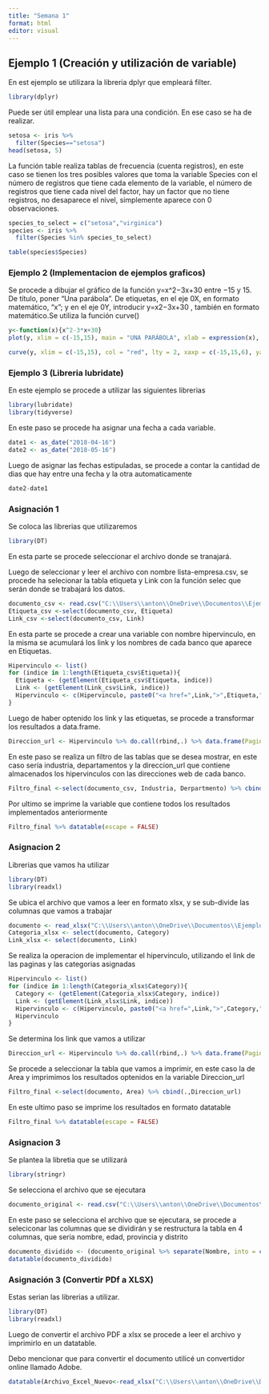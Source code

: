 ```yaml
---
title: "Semana 1"
format: html     
editor: visual   
---
```


## Ejemplo 1 (Creación y utilización de variable)

En est ejemplo se utilizara la libreria dplyr que empleará filter.

```r
library(dplyr)
```

Puede ser útil emplear una lista para una condición. En ese caso se ha de realizar.

```r
setosa <- iris %>%
  filter(Species=="setosa")
head(setosa, 5)
```

La función table realiza tablas de frecuencia (cuenta registros), en este caso se tienen los tres posibles valores que toma la variable Species con el número de registros que tiene cada elemento de la variable, el número de registros que tiene cada nivel del factor, hay un factor que no tiene registros, no desaparece el nivel, simplemente aparece con 0 observaciones.

```r
species_to_select = c("setosa","virginica")
species <- iris %>%
  filter(Species %in% species_to_select)

table(species$Species)
```

### Ejemplo 2 (Implementacion de ejemplos graficos)

Se procede a dibujar el gráfico de la función y=x\^2−3x+30 entre −15 y 15. De título, poner "Una parábola". De etiquetas, en el eje 0X, en formato matemático, "x"; y en el eje 0Y, introducir y=x2−3x+30 , también en formato matemático.Se utiliza la función curve()

```r
y<-function(x){x^2-3*x+30}
plot(y, xlim = c(-15,15), main = "UNA PARÁBOLA", xlab = expression(x), ylab = expression(x^2-3*x+30), col = "blue")
```

```r
curve(y, xlim = c(-15,15), col = "red", lty = 2, xaxp = c(-15,15,6), yaxp = c(0,300,30), main = "UNA PARÁBOLA")
```

### Ejemplo 3 (Libreria lubridate)

En este ejemplo se procede a utilizar las siguientes librerias

```r
library(lubridate)
library(tidyverse)
```

En este paso se procede ha asignar una fecha a cada variable.

```r
date1 <- as_date("2018-04-16")
date2 <- as_date("2018-05-16")
```

Luego de asignar las fechas estipuladas, se procede a contar la cantidad de dias que hay entre una fecha y la otra automaticamente

```r
date2-date1
```

### Asignación 1

Se coloca las librerias que utilizaremos

```r
library(DT)
```

En esta parte se procede seleccionar el archivo donde se tranajará.

Luego de seleccionar y leer el archivo con nombre lista-empresa.csv, se procede ha selecionar la tabla etiqueta y Link con la función selec que serán donde se trabajará los datos.

```r
documento_csv <- read.csv("C:\\Users\\anton\\OneDrive\\Documentos\\Ejemplos_R\\lista-empresas.csv")
Etiqueta_csv <-select(documento_csv, Etiqueta)
Link_csv <-select(documento_csv, Link)
```

En esta parte se procede a crear una variable con nombre hipervinculo, en la misma se acumulará los link y los nombres de cada banco que aparece en Etiquetas.

```r
Hipervinculo <- list()
for (indice in 1:length(Etiqueta_csv$Etiqueta)){
  Etiqueta <- (getElement(Etiqueta_csv$Etiqueta, indice))
  Link <- (getElement(Link_csv$Link, indice))
  Hipervinculo <- c(Hipervinculo, paste0("<a href=",Link,">",Etiqueta,"</a>"))
}
```

Luego de haber optenido los link y las etiquetas, se procede a transformar los resultados a data.frame.

```r
Direccion_url <- Hipervinculo %>% do.call(rbind,.) %>% data.frame(Paginas = .)
```

En este paso se realiza un filtro de las tablas que se desea mostrar, en este caso sería industria, departamentos y la direccion_url que contiene almacenados los hipervinculos con las direcciones web de cada banco.

```r
Filtro_final <-select(documento_csv, Industria, Derpartmento) %>% cbind(.,Direccion_url)
```

Por ultimo se imprime la variable que contiene todos los resultados implementados anteriormente

```r
Filtro_final %>% datatable(escape = FALSE)
```

### Asignacion 2

Librerias que vamos ha utilizar

```r
library(DT)
library(readxl)
```

Se ubica el archivo que vamos a leer en formato xlsx, y se sub-divide las columnas que vamos a trabajar

```r
documento <- read_xlsx("C:\\Users\\anton\\OneDrive\\Documentos\\Ejemplos_R\\Datos_ejemplo_2.xlsx")
Categoria_xlsx <- select(documento, Category)
Link_xlsx <- select(documento, Link)
```

Se realiza la operacion de implementar el hipervinculo, utilizando el link de las paginas y las categorias asignadas

```r
Hipervinculo <- list()
for (indice in 1:length(Categoria_xlsx$Category)){
  Category <- (getElement(Categoria_xlsx$Category, indice))
  Link <- (getElement(Link_xlsx$Link, indice))
  Hipervinculo <- c(Hipervinculo, paste0("<a href=",Link,">",Category,"</a>"))
  Hipervinculo
}
```

Se determina los link que vamos a utilizar

```r
Direccion_url <- Hipervinculo %>% do.call(rbind,.) %>% data.frame(Paginas = .)
```

Se procede a seleccionar la tabla que vamos a imprimir, en este caso la de Area y imprimimos los resultados optenidos en la variable Direccion_url

```r
Filtro_final <-select(documento, Area) %>% cbind(.,Direccion_url)
```

En este ultimo paso se imprime los resultados en formato datatable

```r
Filtro_final %>% datatable(escape = FALSE)
```

### Asignacion 3

Se plantea la libretia que se utilizará

```r
library(stringr)
```

Se selecciona el archivo que se ejecutara

```r
documento_original <- read.csv("C:\\Users\\anton\\OneDrive\\Documentos\\Ejemplos_R\\DatosPeronales.csv")
```

En este paso se selecciona el archivo que se ejecutara, se procede a seleciconar las columnas que se dividirán y se restructura la tabla en 4 columnas, que seria nombre, edad, provincia y distrito

```r
documento_dividido <- (documento_original %>% separate(Nombre, into = c("Nombre", "Edad"), sep = "[/-]") %>% separate(Dirección, into = c("Provincia", "Distrito"), sep = "-"))
datatable(documento_dividido)
```

### Asignación 3 (Convertir PDf a XLSX)

Estas serian las librerias a utilizar.

```r
library(DT)
library(readxl)
```

Luego de convertir el archivo PDF a xlsx se procede a leer el archivo y imprimirlo en un datatable.

Debo mencionar que para convertir el documento utilicé un convertidor online llamado Adobe.

```r
datatable(Archivo_Excel_Nuevo<-read_xlsx("C:\\Users\\anton\\OneDrive\\Documentos\\Ejemplos_R\\datos_energia.xlsx"))
```

